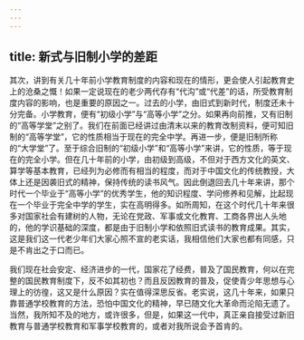 ```yaml
---
---
---
```

title: 新式与旧制小学的差距
---




其次，讲到有关几十年前小学教育制度的内容和现在的情形，更会使人引起教育史上的沧桑之慨！如果一定说现在的老少两代存有“代沟”或“代差”的话，所受教育制度内容的影响，也是重要的原因之一。过去的小学，由旧式到新时代，制度还未十分完备。小学教育，便有“初级小学”与“高等小学”之分。如果再向前推，又有旧制的“高等学堂”之别了。我们在前面已经讲过由清末以来的教育改制资料，便可知旧制的“高等学堂”，它的性质相当于现在的完全中学。再进一步，便是旧制所称的“大学堂”了。至于综合旧制的“初级小学”和“高等小学”来讲，它的性质，等于现在的完全小学。但在几十年前的小学，由初级到高级，不但对于西方文化的英文、算学等基本教育，已经列为必修而有相当的程度，而对于中国文化的传统教授，大体上还是因袭旧式的精神，保持传统的读书风气。因此倒退回去几十年来讲，那个时代一个毕业于“高等小学”的优秀学生，他的知识程度、学问修养和见解，比起现在一个毕业于完全中学的学生，实在高明得多。如所周知，在这个时代几十年来很多对国家社会有建树的人物，无论在党政、军事或文化教育、工商各界出人头地的，他的学识基础的深度，都是由于旧制小学和依照旧式读书的教育成果。其实，这是我们这一代老少年们大家心照不宣的老实话，我相信他们大家也都有同感，只是不肯出之于口而已。

我们现在社会安定、经济进步的一代，国家花了经费，普及了国民教育，何以在完整的国民教育制度下，反不如其初也？而且反因教育的普及，促使青少年思想与心理上的彷徨，这又是什么原因？实在值得深思反省。老实说，这几十年来，如果只靠普通学校教育的方法，恐怕中国文化的精神，早已随文化大革命而沦陷无遗了。当然，我所知不及的地方，或许很多，但是，如果这一代中，真正亲自接受过新旧教育与普通学校教育和军事学校教育的，或者对我所说会予首肯的。